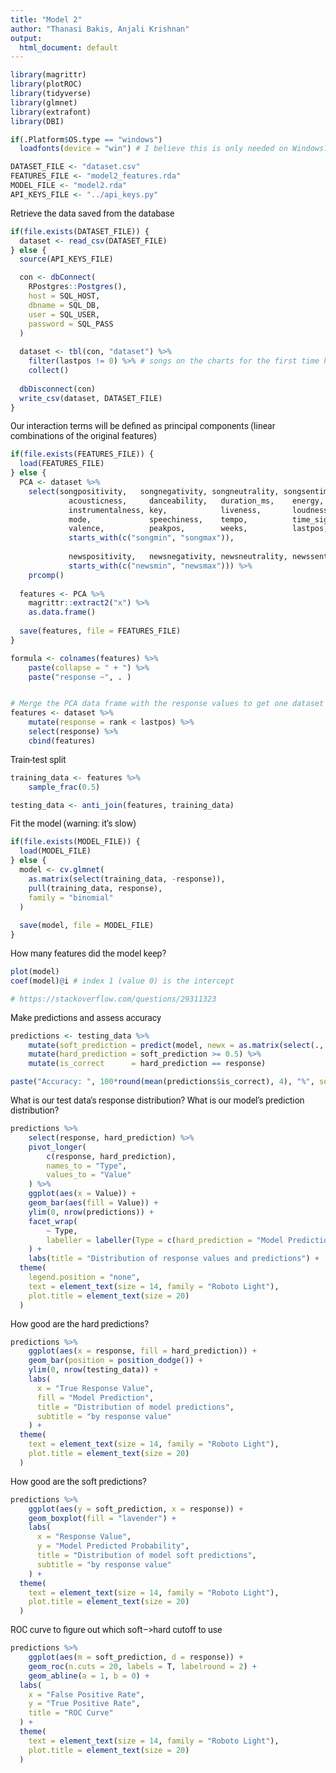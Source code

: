 ```yaml
---
title: "Model 2"
author: "Thanasi Bakis, Anjali Krishnan"
output:
  html_document: default
---
```


<style type="text/css">
  body {
    font-family: "Roboto", sans-serif;
  }
  code {
    font-family: "Fira Code Retina", monospace;
  }
</style>

```r
library(magrittr)
library(plotROC)
library(tidyverse)
library(glmnet)
library(extrafont)
library(DBI)

if(.Platform$OS.type == "windows")
  loadfonts(device = "win") # I believe this is only needed on Windows?
```

```r
DATASET_FILE <- "dataset.csv"
FEATURES_FILE <- "model2_features.rda"
MODEL_FILE <- "model2.rda"
API_KEYS_FILE <- "../api_keys.py"
```


Retrieve the data saved from the database

```r
if(file.exists(DATASET_FILE)) {
  dataset <- read_csv(DATASET_FILE)
} else {
  source(API_KEYS_FILE)

  con <- dbConnect(
  	RPostgres::Postgres(),
  	host = SQL_HOST,
  	dbname = SQL_DB,
  	user = SQL_USER,
  	password = SQL_PASS
  )
  
  dataset <- tbl(con, "dataset") %>%
    filter(lastpos != 0) %>% # songs on the charts for the first time haven't changed rank
  	collect()
  
  dbDisconnect(con)
  write_csv(dataset, DATASET_FILE)
}
```

Our interaction terms will be defined as principal components (linear combinations of the original features)

```r
if(file.exists(FEATURES_FILE)) {
  load(FEATURES_FILE)
} else {
  PCA <- dataset %>%
  	select(songpositivity,   songnegativity, songneutrality, songsentiment,
  		     acousticness,     danceability,   duration_ms,    energy,
  		     instrumentalness, key,            liveness,       loudness,
  		     mode,             speechiness,    tempo,          time_signature,
  		     valence,          peakpos,        weeks,          lastpos,
  		     starts_with(c("songmin", "songmax")),
  
  		     newspositivity,   newsnegativity, newsneutrality, newssentiment,
  		     starts_with(c("newsmin", "newsmax"))) %>%
  	prcomp()
  
  features <- PCA %>%
  	magrittr::extract2("x") %>%
  	as.data.frame()
  
  save(features, file = FEATURES_FILE)
}
```

```r
formula <- colnames(features) %>%
	paste(collapse = " + ") %>%
	paste("response ~", . )


# Merge the PCA data frame with the response values to get one dataset
features <- dataset %>%
	mutate(response = rank < lastpos) %>%
	select(response) %>%
	cbind(features)
```

Train-test split

```r
training_data <- features %>%
	sample_frac(0.5)

testing_data <- anti_join(features, training_data)
```

Fit the model (warning: it's slow)

```r
if(file.exists(MODEL_FILE)) {
  load(MODEL_FILE)
} else {
  model <- cv.glmnet(
    as.matrix(select(training_data, -response)),
    pull(training_data, response),
    family = "binomial"
  )
  
  save(model, file = MODEL_FILE)
}
```

How many features did the model keep?

```r
plot(model)
coef(model)@i # index 1 (value 0) is the intercept

# https://stackoverflow.com/questions/29311323
```

Make predictions and assess accuracy

```r
predictions <- testing_data %>%
	mutate(soft_prediction = predict(model, newx = as.matrix(select(., -response)), type = "response")) %>%
	mutate(hard_prediction = soft_prediction >= 0.5) %>%
	mutate(is_correct      = hard_prediction == response)

paste("Accuracy: ", 100*round(mean(predictions$is_correct), 4), "%", sep = '')
```

What is our test data's response distribution? 
What is our model's prediction distribution?

```r
predictions %>%
	select(response, hard_prediction) %>%
	pivot_longer(
		c(response, hard_prediction),
		names_to = "Type",
		values_to = "Value"
	) %>%
	ggplot(aes(x = Value)) +
	geom_bar(aes(fill = Value)) +
	ylim(0, nrow(predictions)) +
	facet_wrap(
		~ Type,
		labeller = labeller(Type = c(hard_prediction = "Model Prediction", response = "True Value"))
	) +
	labs(title = "Distribution of response values and predictions") +
  theme(
    legend.position = "none",
    text = element_text(size = 14, family = "Roboto Light"),
    plot.title = element_text(size = 20)
  )
```

How good are the hard predictions?

```r
predictions %>%
	ggplot(aes(x = response, fill = hard_prediction)) +
	geom_bar(position = position_dodge()) +
	ylim(0, nrow(testing_data)) +
	labs(
	  x = "True Response Value",
	  fill = "Model Prediction",
	  title = "Distribution of model predictions",
	  subtitle = "by response value"
	) +
  theme(
    text = element_text(size = 14, family = "Roboto Light"),
    plot.title = element_text(size = 20)
  )
```

How good are the soft predictions?

```r
predictions %>%
	ggplot(aes(y = soft_prediction, x = response)) +
	geom_boxplot(fill = "lavender") +
	labs(
	  x = "Response Value",
	  y = "Model Predicted Probability",
	  title = "Distribution of model soft predictions",
	  subtitle = "by response value"
	) +
  theme(
    text = element_text(size = 14, family = "Roboto Light"),
    plot.title = element_text(size = 20)
  )
```

ROC curve to figure out which soft-->hard cutoff to use

```r
predictions %>%
	ggplot(aes(m = soft_prediction, d = response)) +
	geom_roc(n.cuts = 20, labels = T, labelround = 2) +
	geom_abline(a = 1, b = 0) +
  labs(
    x = "False Positive Rate",
    y = "True Positive Rate",
    title = "ROC Curve"
  ) +
  theme(
    text = element_text(size = 14, family = "Roboto Light"),
    plot.title = element_text(size = 20)
  )
```

